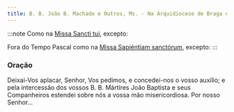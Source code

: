 ```yaml
---
title: B. B. João B. Machado e Outros, Ms. - Na Arquidiocese de Braga e noutros lugares
---
```


:::note
Como na [Missa Sancti tui](../comum/10martires), excepto:

Fora do Tempo Pascal como na [Missa Sapiéntiam sanctórum](../comum/7muitosmartires2), excepto:
:::

### Oração

Deixai-Vos aplacar, Senhor, Vos pedimos, e concedei-nos o vosso auxílio; e
pela intercessão dos vossos B. B. Mártires João Baptista e seus
Companheiros estendei sobre nós a vossa mão misericordiosa. Por nosso
Senhor...
